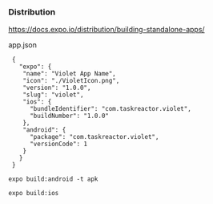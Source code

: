 
### Distribution

https://docs.expo.io/distribution/building-standalone-apps/


app.json

```
 {
   "expo": {
    "name": "Violet App Name",
    "icon": "./VioletIcon.png",
    "version": "1.0.0",
    "slug": "violet",
    "ios": {
      "bundleIdentifier": "com.taskreactor.violet",
      "buildNumber": "1.0.0"
    },
    "android": {
      "package": "com.taskreactor.violet",
      "versionCode": 1
    }
   }
 }
 ```

 `expo build:android -t apk`


 `expo build:ios`

